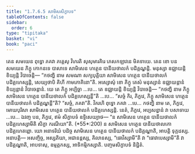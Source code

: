 ```yaml
---
title: "1.7.6.5 សាមិសសិក្ខាបទ"
tableOfContents: false
sidebar:
  order: 6
type: "tipitaka"
basket: "vi"
book: "paci"
---
```



<DynamicBreadcrumb />

<Division number="631" book="paci">

<Paragraph number="1960" book="paci">
តេន សមយេន ពុទ្ធោ ភគវា ភគ្គេសុ វិហរតិ សុសុមារគិរេ ភេសកឡាវនេ មិគទាយេ. តេន ខោ បន សមយេន ភិក្ខូ កោកនទេ បាសាទេ សាមិសេន ហត្ថេន បានីយថាលកំ បដិគ្គណ្ហន្តិ. មនុស្សា ឧជ្ឈាយន្តិ ខិយ្យន្តិ វិបាចេន្តិ— “កថញ្ហិ នាម សមណា សក្យបុត្តិយា សាមិសេន ហត្ថេន បានីយថាលកំ បដិគ្គហេស្សន្តិ, សេយ្យថាបិ គិហី កាមភោគិនោ”តិ.
</Paragraph>

<Paragraph number="1961" book="paci">
អស្សោសុំ ខោ ភិក្ខូ តេសំ មនុស្សានំ ឧជ្ឈាយន្តានំ ខិយ្យន្តានំ វិបាចេន្តានំ. យេ តេ ភិក្ខូ អប្បិច្ឆា …បេ… តេ ឧជ្ឈាយន្តិ ខិយ្យន្តិ វិបាចេន្តិ— “កថញ្ហិ នាម ភិក្ខូ សាមិសេន ហត្ថេន បានីយថាលកំ បដិគ្គហេស្សន្តី”តិ …បេ… “សច្ចំ កិរ, ភិក្ខវេ, ភិក្ខូ សាមិសេន ហត្ថេន បានីយថាលកំ បដិគ្គណ្ហន្តី”តិ? “សច្ចំ, ភគវា”តិ. វិគរហិ ពុទ្ធោ ភគវា …បេ… កថញ្ហិ នាម តេ, ភិក្ខវេ, មោឃបុរិសា សាមិសេន ហត្ថេន បានីយថាលកំ បដិគ្គហេស្សន្តិ. នេតំ, ភិក្ខវេ, អប្បសន្នានំ វា បសាទាយ …បេ… ឯវញ្ច បន, ភិក្ខវេ, ឥមំ សិក្ខាបទំ ឧទ្ទិសេយ្យាថ—
</Paragraph>

<Paragraph number="1962" book="paci">
<Emphasis>“ន សាមិសេន ហត្ថេន បានីយថាលកំ បដិគ្គហេស្សាមីតិ សិក្ខា ករណីយា”</Emphasis>តិ. (*55*:<Emphasis>200</Emphasis>)
</Paragraph>

<Paragraph number="1963" book="paci">
ន សាមិសេន ហត្ថេន បានីយថាលកោ បដិគ្គហេតព្ពោ. យោ អនាទរិយំ បដិច្ច សាមិសេន ហត្ថេន បានីយថាលកំ បដិគ្គណ្ហាតិ, អាបត្តិ ទុក្កដស្ស.
</Paragraph>

<Paragraph number="1964" book="paci">
អនាបត្តិ— អសញ្ចិច្ច, អស្សតិយា, អជានន្តស្ស, គិលានស្ស, “ធោវិស្សាមី”តិ វា “ធោវាបេស្សាមី”តិ វា បដិគ្គណ្ហាតិ, អាបទាសុ, ឧម្មត្តកស្ស, អាទិកម្មិកស្សាតិ.

</Paragraph>
</Division>

<Paragraph number="1965" type="center" book="paci">
បញ្ចមសិក្ខាបទំ និដ្ឋិតំ.
</Paragraph>
